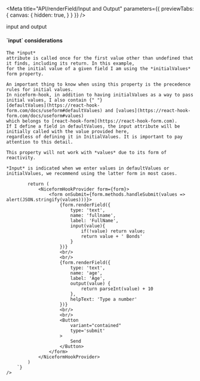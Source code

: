 
<Meta 
    title="API/renderField/Input and Output"
    parameters={{
        previewTabs: {
            canvas: {
                hidden: true,
            }
        }
    }}
/>

<div className="subheading">
    input and output
</div>
<h4>`input` considerations</h4>
<p>
    
    The *input* 
    attribute is called once for the first value other than undefined that it finds, including its return. In this example, 
    for the initial value of a given field I am using the *initialValues* form property.
    
    An important thing to know when using this property is the precedence rules for initial values.
    In niceform-hook, in addition to having initialValues ​​as a way to pass initial values, I also contain {" "}
    [defaultValues](https://react-hook-form.com/docs/useform#defaultValues) and [values](https://react-hook-form.com/docs/useform#values)
    which belongs to [react-hook-form](https://react-hook-form.com).
    If I define a field in defaultValues, the input attribute will be initially called with the value provided here,
    regardless of defining it in InitialValues. It is important to pay attention to this detail.

    This property will not work with *values* due to its form of reactivity.

    *Input* is indicated when we enter values ​​in defaultValues ​​or initialValues, we recommend using the latter form in most cases.
</p>
<div className='canvas-code'>
    <div className='wrap-code center'>
        <components.InputOutput/>
    </div>
    <Source
        language='tsx'
        dark
        format={true}
        code={`
            const form = useNiceForm({
                initialValues: {
                    fullname: 'Jacob'
                }
            })
            
            return (
                <NiceformHookProvider form={form}>
                    <form onSubmit={form.methods.handleSubmit(values => alert(JSON.stringify(values)))}>
                        {form.renderField({
                            type: 'text',
                            name: 'fullname',
                            label: 'FullName',
                            input(value){
                                if(!value) return value;
                                return value + ' Bonds'
                            }
                        })}
                        <br/>
                        <br/>
                        {form.renderField({
                            type: 'text',
                            name: 'age',
                            label: 'Age',
                            output(value) {
                                return parseInt(value) + 10
                            },
                            helpText: 'Type a number'
                        })}
                        <br/>
                        <br/>
                        <Button 
                            variant="contained"
                            type='submit'
                        >
                            Send
                        </Button>
                    </form>
                </NiceformHookProvider>
            )
        `}
    />
</div>